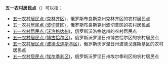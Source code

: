 '''五一农村居民点'''（{{lang-ru|Первомайское сельское поселение}}）可以指：
* [[五一农村居民点_(克林齐区)|五一农村居民点 (克林齐区)]]，俄罗斯布良斯克州克林齐区的农村居民点
* [[五一农村居民点_(波切普区)|五一农村居民点 (波切普区)]]，俄罗斯布良斯克州波切普区的农村居民点
* [[五一农村居民点_(沃洛格达州)|五一农村居民点 (沃洛格达州)]]，俄罗斯沃洛格达州的农村居民点
* [[五一农村居民点_(博古恰尔区)|五一农村居民点 (博古恰尔区)]]，俄罗斯沃罗涅日州博古恰尔区的农村居民点
* [[五一农村居民点_(波德戈连斯基区)|五一农村居民点 (波德戈连斯基区)]]，俄罗斯沃罗涅日州波德戈连斯基区的农村居民点
* [[五一农村居民点_(埃尔季利区)|五一农村居民点 (埃尔季利区)]]，俄罗斯沃罗涅日州埃尔季利区的农村居民点

{{disambig|cat=俄语译名消歧义}}